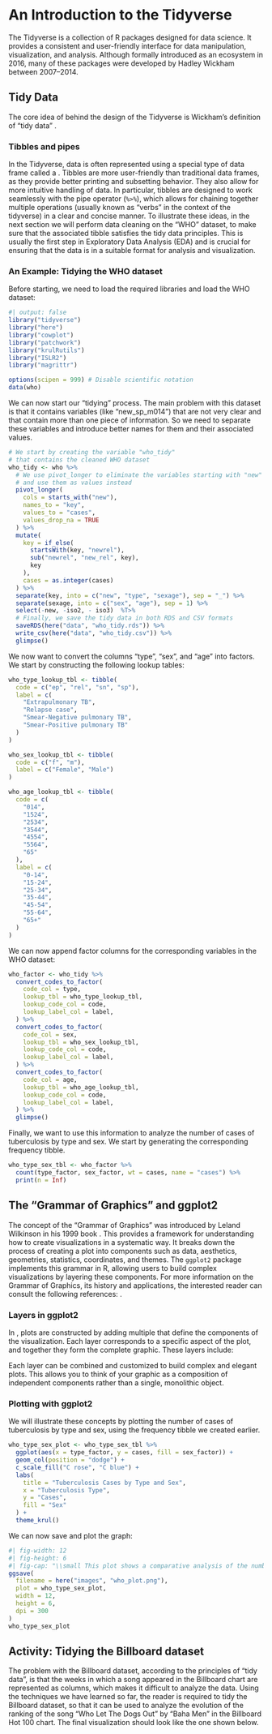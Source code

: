 # An Introduction to the Tidyverse 

The Tidyverse is a collection of R packages designed for data science. It provides a consistent and user-friendly interface for data manipulation, visualization, and analysis. Although formally introduced as an ecosystem in 2016, many of these packages were developed by Hadley Wickham between 2007–2014.

## Tidy Data

The core idea of behind the design of the Tidyverse is Wickham's definition of "tidy data" \cite{wickham2014tidydata}.

\begin{definition}
\emph{Tidy Data} is a way of structuring datasets to make them easier to work with. In tidy data:

\begin{enumerate}
  \item Each variable forms a column.
  \item Each observation forms a row.
  \item Each type of observational unit forms a table.
\end{enumerate}

This structure allows for easier data manipulation, analysis, and visualization, as it aligns with the way data is typically processed in R. In this section we will describe the basics of the Tidyverse but, for more information on its use, the interested reader can check the following references: \cite{wickham2017r4ds,  wickham2019purrr, wickham2019tidyverse}.

\end{definition}

### Tibbles and pipes

In the Tidyverse, data is often represented using a special type of data frame called a \emph{tibble}. Tibbles are more user-friendly than traditional data frames, as they provide better printing and subsetting behavior. They also allow for more intuitive handling of data. In particular, tibbles are designed to work seamlessly with the pipe operator (`%>%`), which allows for chaining together multiple operations (usually known as "verbs" in the context of the tidyverse) in a clear and concise manner. To illustrate these ideas, in the next section we will perform data cleaning on the "WHO" dataset, to make sure that the associated tibble satisfies the tidy data principles. This is usually the first step in Exploratory Data Analysis (EDA) and is crucial for ensuring that the data is in a suitable format for analysis and visualization.

### An Example: Tidying the WHO dataset

Before starting, we need to load the required libraries and load the WHO dataset: 
```r
#| output: false
library("tidyverse")
library("here")
library("cowplot")
library("patchwork")
library("krulRutils")
library("ISLR2")
library("magrittr")

options(scipen = 999) # Disable scientific notation
data(who)
``` 
We can now start our "tidying" process. The main problem with this dataset is that it contains variables (like "new_sp_m014") that are not very clear and that contain more than one piece of information. So we need to separate these variables and introduce better names for them and their associated values. 
```r
# We start by creating the variable "who_tidy"
# that contains the cleaned WHO dataset
who_tidy <- who %>%
  # We use pivot_longer to eliminate the variables starting with "new"
  # and use them as values instead
  pivot_longer(
    cols = starts_with("new"),
    names_to = "key",
    values_to = "cases",
    values_drop_na = TRUE
  ) %>%
  mutate(
    key = if_else(
      startsWith(key, "newrel"),
      sub("newrel", "new_rel", key),
      key
    ),
    cases = as.integer(cases)
  ) %>%
  separate(key, into = c("new", "type", "sexage"), sep = "_") %>%
  separate(sexage, into = c("sex", "age"), sep = 1) %>%
  select(-new, -iso2, - iso3)  %T>%
  # Finally, we save the tidy data in both RDS and CSV formats
  saveRDS(here("data", "who_tidy.rds")) %>%
  write_csv(here("data", "who_tidy.csv")) %>%
  glimpse()
```
We now want to convert the columns "type", "sex", and "age" into factors. We start by constructing the following lookup tables:
```r
who_type_lookup_tbl <- tibble(
  code = c("ep", "rel", "sn", "sp"),
  label = c(
    "Extrapulmonary TB",
    "Relapse case",
    "Smear-Negative pulmonary TB",
    "Smear-Positive pulmonary TB"
  )
)

who_sex_lookup_tbl <- tibble(
  code = c("f", "m"),
  label = c("Female", "Male")
)

who_age_lookup_tbl <- tibble(
  code = c(
    "014",
    "1524",
    "2534",
    "3544",
    "4554",
    "5564",
    "65"
  ),
  label = c(
    "0-14",
    "15-24",
    "25-34",
    "35-44",
    "45-54",
    "55-64",
    "65+"
  )
)
```
We can now append factor columns for the corresponding variables in the WHO dataset: 
```r
who_factor <- who_tidy %>%
  convert_codes_to_factor(
    code_col = type,
    lookup_tbl = who_type_lookup_tbl,
    lookup_code_col = code,
    lookup_label_col = label,
  ) %>%
  convert_codes_to_factor(
    code_col = sex,
    lookup_tbl = who_sex_lookup_tbl,
    lookup_code_col = code,
    lookup_label_col = label,
  ) %>%
  convert_codes_to_factor(
    code_col = age,
    lookup_tbl = who_age_lookup_tbl,
    lookup_code_col = code,
    lookup_label_col = label,
  ) %>%
  glimpse()
``` 
Finally, we want to use this information to analyze the number of cases of tuberculosis by type and sex. We start by generating the corresponding frequency tibble.
```r
who_type_sex_tbl <- who_factor %>%
  count(type_factor, sex_factor, wt = cases, name = "cases") %>%
  print(n = Inf) 
```

## The "Grammar of Graphics" and ggplot2

The concept of the "Grammar of Graphics" was introduced by Leland Wilkinson in his 1999 book \emph{The Grammar of Graphics} \cite{wilkinson1999grammar}. This provides a framework for understanding how to create visualizations in a systematic way. It breaks down the process of creating a plot into components such as data, aesthetics, geometries, statistics, coordinates, and themes. The `ggplot2` package \cite{wickham2016ggplot2} implements this grammar in R, allowing users to build complex visualizations by layering these components. For more information on the Grammar of Graphics, its history and applications, the interested reader can consult the following references: \cite{cleveland1993elements, hyndman2021forecasting}.

### Layers in ggplot2

In \texttt{ggplot2}, plots are constructed by adding multiple \emph{layers} that define the components of the visualization. Each layer corresponds to a specific aspect of the plot, and together they form the complete graphic. These layers include:

\begin{enumerate}
\item \textbf{Data:} The dataset to be visualized (usually a data frame or tibble). This is the source of the information for the plot.

\item \textbf{Aesthetics:} Mappings that relate variables in the data to visual properties of the plot, such as:
    \begin{itemize}
      \item Position on the x- and y-axes.
      \item Color, fill.
      \item Size, shape.
      \item Transparency.
    \end{itemize}
These mappings define \emph{what} data is shown and \emph{how} it is represented visually.

\item \textbf{Geometries:} Geometric objects that display the data, for example:
    \begin{itemize}
      \item \texttt{geom\_point()} for scatterplots.
      \item \texttt{geom\_line()} for line graphs.
      \item \texttt{geom\_col()} for bar charts.
      \item \texttt{geom\_histogram()} for histograms.
    \end{itemize}
The geometry controls \emph{how} the data is drawn.

\item \textbf{Statistical transformations:}
    Optional calculations applied to the data before plotting, such as:
    \begin{itemize}
      \item \texttt{stat\_bin()} for binning data in histograms.
      \item \texttt{stat\_smooth()} for fitting smooth curves.
    \end{itemize}
    These are preprocessing steps for the data visualization.

  \item \textbf{Scales:} Define how data values are translated into visual properties, for example mapping numeric values to colors or shapes. Scales also control axis ticks, legends, and guides.

  \item \textbf{Coordinates:} The coordinate system used for the plot, such as Cartesian (\texttt{coord\_cartesian()}), polar (\texttt{coord\_polar()}), or flipped coordinates (\texttt{coord\_flip()}).

  \item \textbf{Facets:} Methods to split the data into subsets and display multiple plots arranged in a grid:
    \begin{itemize}
      \item \texttt{facet\_wrap()}
      \item \texttt{facet\_grid()}
    \end{itemize}

  \item \textbf{Labels:} \texttt{labs()} adds titles, axis labels, and captions.

  \item \textbf{Themes:} \texttt{theme()} controls the overall appearance of the plot (fonts, background, gridlines).
\end{enumerate}

Each layer can be combined and customized to build complex and elegant plots. This \emph{layered grammar} allows you to think of your graphic as a composition of independent components rather than a single, monolithic object.

### Plotting with ggplot2

We will illustrate these concepts by plotting the number of cases of tuberculosis by type and sex, using the frequency tibble we created earlier. 
```r
who_type_sex_plot <- who_type_sex_tbl %>%
  ggplot(aes(x = type_factor, y = cases, fill = sex_factor)) +
  geom_col(position = "dodge") +
  c_scale_fill("C rose", "C blue") +
  labs(
    title = "Tuberculosis Cases by Type and Sex",
    x = "Tuberculosis Type",
    y = "Cases",
    fill = "Sex"
  ) +
  theme_krul()
```
We can now save and plot the graph:
```r
#| fig-width: 12
#| fig-height: 6
#| fig-cap: "\\small This plot shows a comparative analysis of the number of cases of tuberculosis by type and sex. As we can see from the plot, the number of cases is consistently higher for the male population across all types of tuberculosis. "
ggsave(
  filename = here("images", "who_plot.png"),
  plot = who_type_sex_plot,
  width = 12,
  height = 6,
  dpi = 300
)
who_type_sex_plot
```

## Activity: Tidying the Billboard dataset

The problem with the Billboard dataset, according to the principles of "tidy data", is that the weeks in which a song appeared in the Billboard chart are represented as columns, which makes it difficult to analyze the data. Using the techniques we have learned so far, the reader is required to tidy the Billboard dataset, so that it can be used to analyze the evolution of the ranking of the song "Who Let The Dogs Out" by "Baha Men" in the Billboard Hot 100 chart. The final visualization should look like the one shown below.

\begin{figure}[h]
\centering
\includegraphics[width=0.8\textwidth]{images/dogs_out_plot.png}
\caption{Evolution of the ranking of the song 'Who Let The Dogs Out' by 'Baha Men' in the Billboard Hot 100 chart. The song peaked at rank 40 in the week of October 21st, 2000, and remained in the top 100 for several weeks.}
\end{figure}



\begin{thebibliography}{99}

\bibitem{cleveland1993elements}
Cleveland, W. S. (1993) \textit{The Elements of Graphing Data}. Hobart Press.

\bibitem{hyndman2021forecasting}
Hyndman, R. J., and Athanasopoulos, G. (2021) \textit{Forecasting: Principles and Practice} (3rd ed.). OTexts. \url{https://otexts.com/fpp3/}

\bibitem{wickham2014tidydata}
Wickham, H. (2014) Tidy data. \textit{Journal of Statistical Software}, \textit{59}(10), 1–23. \url{https://doi.org/10.18637/jss.v059.i10}

\bibitem{wickham2016ggplot2}
Wickham, H. (2016) \textit{ggplot2: Elegant Graphics for Data Analysis}. Springer-Verlag.

\bibitem{wickham2017r4ds}
Wickham, H., and Grolemund, G. (2017) \textit{R for Data Science: Import, Tidy, Transform, Visualize, and Model Data}. O'Reilly Media.

\bibitem{wickham2019purrr}
Wickham, H. (2019) Functional programming with purrr. \textit{UseR! Conference}.

\bibitem{wickham2019tidyverse}
Wickham, H., et al. (2019) Welcome to the tidyverse. \textit{Journal of Open Source Software}, \textit{4}(43), 1686. \url{https://doi.org/10.21105/joss.01686}

\bibitem{wilkinson1999grammar}
Wilkinson, L. (1999) \textit{The Grammar of Graphics}. Springer-Verlag.

\end{thebibliography}

\vfill 

\newpage
